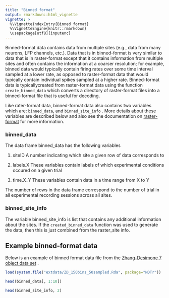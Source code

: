 ```yaml
---
title: "Binned format"
output: rmarkdown::html_vignette
vignette: >
  %\VignetteIndexEntry{Binned format}
  %\VignetteEngine{knitr::rmarkdown}
  \usepackage[utf8]{inputenc}
---
```




Binned-format data contains data from multiple sites (e.g., data from many
neurons, LFP channels, etc.). Data that is in binned-format is very similar to
data that is in raster-format except that it contains information from multiple
sites and often contains the information at a coarser resolution; for example,
binned data would typically contain firing rates over some time interval sampled
at a lower rate, as opposed to raster-format data that would typically contain
individual spikes sampled at a higher rate. Binned-format data is
typicallycreated from raster-format data using the function `create_binned_data`
which converts a directory of raster-format files into a binned-format file that
is useful for decoding.

Like rater-format data, binned-format data also contains two variables which
are: `binned_data`, and `binned_site_info` . More details about these variables
are described below and also see the documentation on
[raster-format](raster-format.html) for more information.



### binned_data

The data frame binned_data has the following variables

1. siteID A number indicating which site a given row of data corresponds to

1. labels.X  These variables contain labels of which experimental conditions occured on a given trial

2. time.X_Y  These variables contain data in a time range from X to Y

The number of rows in the data frame correspond to the number of trial in all experimental recording sessions across all sites.



### binned_site_info

The variable binned_site_info is list that contains any additional information about the sites. If the `created_binned_data` function was used to generate the data, then this is just combined from the raster_site info. 




## Example binned-format data

Below is an example of binned format data file from the [Zhang-Desimone 7 object data set](Zhang_Desimone_7_object_dataset.html) .


```r

load(system.file("extdata/ZD_150bins_50sampled.Rda", package="NDTr"))

head(binned_data[, 1:10])

head(binned_site_info, 2)


```






